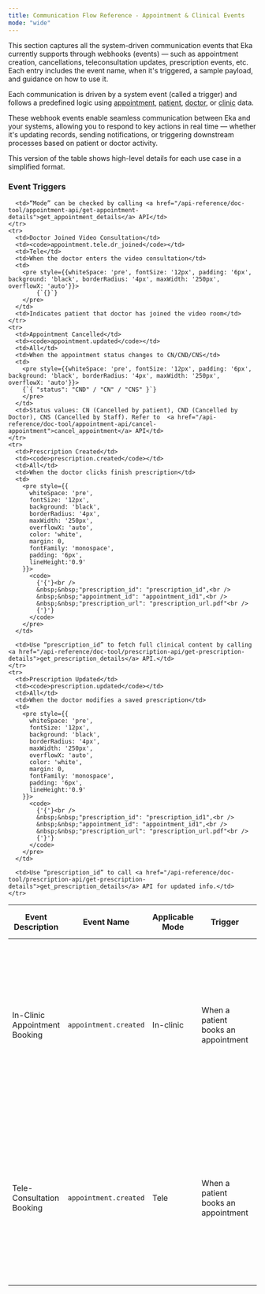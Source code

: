 ```yaml
---
title: Communication Flow Reference - Appointment & Clinical Events
mode: "wide"
---
```


This section captures all the system-driven communication events that Eka currently supports through webhooks (events)  — such as appointment creation, cancellations, teleconsultation updates, prescription events, etc. Each entry includes the event name, when it's triggered, a sample payload, and guidance on how to use it.

Each communication is driven by a system event (called a trigger) and follows a predefined logic using <a href="/api-reference/doc-tool/appointment-api/getting-started">appointment</a>, <a href="/api-reference/doc-tool/patient-directory-apis/getting-started">patient</a>, <a href="/api-reference/doc-tool/doctor-and-clinic-api/get-doctor-profile">doctor</a>, or <a href="/api-reference/doc-tool/doctor-and-clinic-api/get-clinic-details">clinic</a> data.

These webhook events enable seamless communication between Eka and your systems, allowing you to respond to key actions in real time — whether it's updating records, sending notifications, or triggering downstream processes based on patient or doctor activity.

This version of the table shows high-level details for each use case in a simplified format.

### Event Triggers

<table>
  <thead>
    <tr>
      <th>Event Description</th>
      <th>Event Name</th>
      <th>Applicable Mode</th>
      <th>Trigger</th>
      <th>Sample Payload Snippet</th>
      <th>Notes</th>
    </tr>
  </thead>
  <tbody>
    <tr>
      <td>In-Clinic Appointment Booking</td>
      <td><code>appointment.created</code></td>
      <td>In-clinic</td>
      <td>When a patient books an appointment</td>
      <td>
        <pre style={{
          whiteSpace: 'pre',
          fontSize: '12px',
          padding: '6px',
          backgroundColor: 'black',
          borderRadius: '4px',
          maxWidth: '250px',
          overflowX: 'auto',
          color: 'white',
          margin: 0,
          fontFamily: 'monospace',
          lineHeight:'0.9'
        }}>
          <code>
            {'{'}<br />
            &nbsp;&nbsp;"status": "BK",<br />
            &nbsp;&nbsp;"mode": "in-clinic",<br />
            &nbsp;&nbsp;"start_time": 1730189586<br />
            {'}'}
          </code>
        </pre>
      </td>
      <td>“Mode” can be checked by calling <a href="/api-reference/doc-tool/appointment-api/get-appointment-details">get_appointment_details</a> API</td>
    </tr>
    <tr>
      <td>Tele-Consultation Booking</td>
      <td><code>appointment.created</code></td>
      <td>Tele</td>
      <td>When a patient books an appointment</td>
      <td>
        <pre style={{
          whiteSpace: 'pre',
          fontSize: '12px',
          background: 'black',
          borderRadius: '4px',
          maxWidth: '250px',
          overflowX: 'auto',
          color: 'white',
          margin: 0,
          fontFamily: 'monospace',
          padding: '6px',
          lineHeight:'0.9'
        }}>
          <code>
            {'{'}<br />
            &nbsp;&nbsp;"status": "BK",<br />
            &nbsp;&nbsp;"mode": "in-clinic",<br />
            &nbsp;&nbsp;"start_time": 1730189586<br />
            {'}'}
          </code>
        </pre>
      </td>

      <td>“Mode” can be checked by calling <a href="/api-reference/doc-tool/appointment-api/get-appointment-details">get_appointment_details</a> API</td>
    </tr>
    <tr>
      <td>Doctor Joined Video Consultation</td>
      <td><code>appointment.tele.dr_joined</code></td>
      <td>Tele</td>
      <td>When the doctor enters the video consultation</td>
      <td>
        <pre style={{whiteSpace: 'pre', fontSize: '12px', padding: '6px', background: 'black', borderRadius: '4px', maxWidth: '250px', overflowX: 'auto'}}>
            {`{}`}
        </pre>
      </td>
      <td>Indicates patient that doctor has joined the video room</td>
    </tr>
    <tr>
      <td>Appointment Cancelled</td>
      <td><code>appointment.updated</code></td>
      <td>All</td>
      <td>When the appointment status changes to CN/CND/CNS</td>
      <td>
        <pre style={{whiteSpace: 'pre', fontSize: '12px', padding: '6px', background: 'black', borderRadius: '4px', maxWidth: '250px', overflowX: 'auto'}}>
        {`{ "status": "CND" / "CN" / "CNS" }`}
        </pre>
      </td>
      <td>Status values: CN (Cancelled by patient), CND (Cancelled by Doctor), CNS (Cancelled by Staff). Refer to  <a href="/api-reference/doc-tool/appointment-api/cancel-appointment">cancel_appointment</a> API</td>
    </tr>
    <tr>
      <td>Prescription Created</td>
      <td><code>prescription.created</code></td>
      <td>All</td>
      <td>When the doctor clicks finish prescription</td>
      <td>
        <pre style={{
          whiteSpace: 'pre',
          fontSize: '12px',
          background: 'black',
          borderRadius: '4px',
          maxWidth: '250px',
          overflowX: 'auto',
          color: 'white',
          margin: 0,
          fontFamily: 'monospace',
          padding: '6px',
          lineHeight:'0.9'
        }}>
          <code>
            {'{'}<br />
            &nbsp;&nbsp;"prescription_id": "prescription_id",<br />
            &nbsp;&nbsp;"appointment_id": "appointment_id1",<br />
            &nbsp;&nbsp;"prescription_url": "prescription_url.pdf"<br />
            {'}'}
          </code>
        </pre>
      </td>

      <td>Use “prescription_id” to fetch full clinical content by calling <a href="/api-reference/doc-tool/prescription-api/get-prescription-details">get_prescription_details</a> API.</td>
    </tr>
    <tr>
      <td>Prescription Updated</td>
      <td><code>prescription.updated</code></td>
      <td>All</td>
      <td>When the doctor modifies a saved prescription</td>
      <td>
        <pre style={{
          whiteSpace: 'pre',
          fontSize: '12px',
          background: 'black',
          borderRadius: '4px',
          maxWidth: '250px',
          overflowX: 'auto',
          color: 'white',
          margin: 0,
          fontFamily: 'monospace',
          padding: '6px',
          lineHeight:'0.9'
        }}>
          <code>
            {'{'}<br />
            &nbsp;&nbsp;"prescription_id": "prescription_id1",<br />
            &nbsp;&nbsp;"appointment_id": "appointment_id1",<br />
            &nbsp;&nbsp;"prescription_url": "prescription_url.pdf"<br />
            {'}'}
          </code>
        </pre>
      </td>

      <td>Use “prescription_id” to call <a href="/api-reference/doc-tool/prescription-api/get-prescription-details">get_prescription_details</a> API for updated info.</td>
    </tr>

    
  </tbody>
</table>
